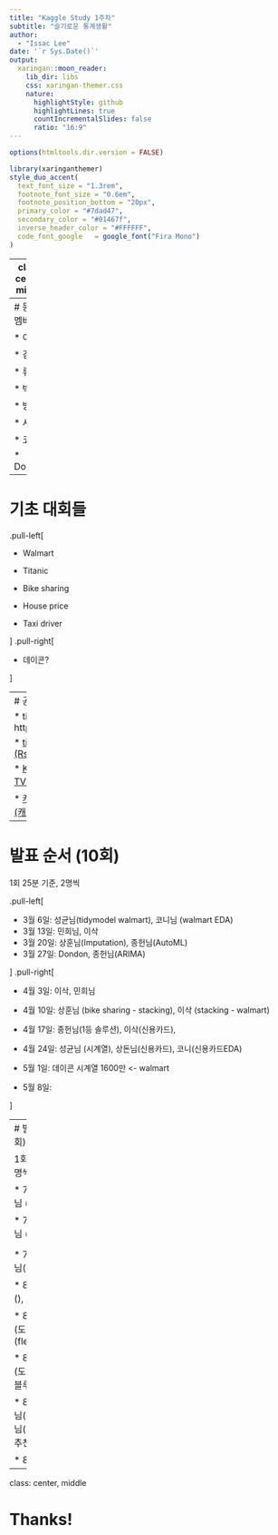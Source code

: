 ```yaml
---
title: "Kaggle Study 1주차"
subtitle: "슬기로운 통계생활"  
author: 
  - "Issac Lee"
date: '`r Sys.Date()`'
output:
  xaringan::moon_reader:
    lib_dir: libs
    css: xaringan-themer.css
    nature:
      highlightStyle: github
      highlightLines: true
      countIncrementalSlides: false
      ratio: "16:9"
---
```


```r
options(htmltools.dir.version = FALSE)
```

```r
library(xaringanthemer)
style_duo_accent(
  text_font_size = "1.3rem",
  footnote_font_size = "0.6em",
  footnote_position_bottom = "20px",
  primary_color = "#7dad47",
  secondary_color = "#01467f",
  inverse_header_color = "#FFFFFF",
  code_font_google   = google_font("Fira Mono")
)
```

---
class: center, middle

# 운영방법

---
# 등록 멤버

* 이삭

* 김종헌

* 류성균

* 박상훈

* 방태모

* 서민희

* 코니

* Dondon 



---
# 기초 대회들


.pull-left[

* Walmart

* Titanic

* Bike sharing

* House price

* Taxi driver


]
.pull-right[

* 데이콘?

]


---
# 공부 및 발표 자료

* tidymodels: https://www.tmwr.org/

* [tidymodels code (Rstudio - Julia Silge)](https://www.youtube.com/channel/UCTTBgWyJl2HrrhQOOc710kA)

* [Kaggler-tv (Kaggler TV - 이정윤)](https://github.com/kaggler-tv/dku-kaggle-class?fbclid=IwAR3FPIvFUhwF2TrZnSpxAec0rMsGVz3mX_-y87vJ5KqWYN4WNMXV9QTxaDo)

* [캐글 타이타닉 데이터 (캐글 코리아 - 이유한)](https://youtube.com/playlist?list=PLC_wC_PMBL5Owf0FCwIFjcFPk5Yuy1heT)

---

# 발표 순서 (10회)

1회 25분 기준, 2명씩

.pull-left[

* 3월 6일: 성균님(tidymodel walmart), 코니님 (walmart EDA)
* 3월 13일: 민희님, 이삭
* 3월 20일: 상훈님(Imputation), 종헌님(AutoML)
* 3월 27일: Dondon, 종헌님(ARIMA)

]
.pull-right[

* 4월 3일: 이삭, 민희님
* 4월 10일: 상훈님 (bike sharing - stacking), 이삭 (stacking - walmart) 
* 4월 17일: 종헌님(1등 솔루션), 이삭(신용카드),
* 4월 24일: 성균님 (시계열), 상돈님(신용카드), 코니(신용카드EDA)

* 5월 1일: 데이콘 시계열 1600만 <- walmart

* 5월 8일:

]

---
# 발표 순서 (10회)

1회 25분 기준, 2명씩

* 7월 11일: 코니님 (), 

* 7월 18일: 상훈님 (), 

<!-- 도연님() -->

* 7월 25일: 돈돈님(), 성호님()

* 8월 1일: 이삭(), 종진님()

* 8월 8일: 이삭(도커), 상민님(flexdashboard)

* 8월 15일: 이삭(도커), 코니님(테블루)

* 8월 22일: 돈돈님(샤이니), 종헌님(선호도 조사, 추천시스템)

* 8월 29일: 
---

class: center, middle

# Thanks!